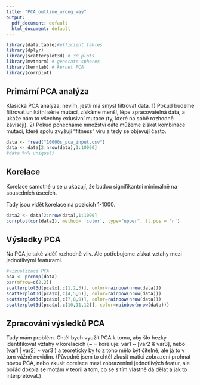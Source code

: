 ```yaml
---
title: "PCA_outline_wrong_way"
output:
  pdf_document: default
  html_document: default
---
```


```r
library(data.table)#efficient tables
library(dplyr)
library(scatterplot3d) # 3d plots
library(mvtnorm) # generate spheres
library(kernlab) # kernel PCA
library(corrplot)
```

## Primární PCA analýza

Klasická PCA analýza, nevím, jestli má smysl filtrovat data.
1) Pokud budeme filtrovat unikátní série mutací, získáme menší, lépe zpracovatelná data, a ukáže nám to všechny exlusivní mutace (ty, které na sobě rozhodně závisejí).
2) Pokud ponecháme množství dáte můžeme získat kombinace mutací, které spolu zvyšují "fitness" viru a tedy se objevují často.

```r
data <- fread("10000s_pca_input.csv")
data <- data[2:nrow(data),1:10000]
#data %>% unique()
```


## Korelace
Korelace samotné u se u ukazují, že budou signifikantní minimálně na sousedních úsecích. 

Tady jsou vidět korelace na pozicích 1-1000.

```r
data2 <- data[2:nrow(data),1:1000]
corrplot(cor(data2), method= 'color', type="upper", tl.pos = 'n')
```


## Výsledky PCA
Na PCA je také viděť rozhodně vliv. Ale potřebujeme získat vztahy mezi jednotlivými featurami.

```r
#vizualizace PCA
pca <- prcomp(data)
par(mfrow=c(2,2))
scatterplot3d(pca$x[,c(1,2,3)], color=rainbow(nrow(data))) 
scatterplot3d(pca$x[,c(4,5,6)], color=rainbow(nrow(data))) 
scatterplot3d(pca$x[,c(7,8,9)], color=rainbow(nrow(data))) 
scatterplot3d(pca$x[,c(10,11,12)], color=rainbow(nrow(data))) 
```

## Zpracování výsledků PCA
Tady mám problém. Chtěl bych využít PCA k tomu, aby šlo hezky identifikovat vztahy v korelacích (~ = koreluje: var1 ~ [var2 & var3], nebo [var1 | var2] ~ var3 ) a teoreticky by to z toho mělo být čitelné, ale já to v tom vážně nevidím. (Původně jsem to chtěl zkusit matici zobrazení prohnat novou PCA, nebo zkusit corelace mezi zobrazeními jednotlivých featur, ale pořád dokola se motám v teorii a tom, co se s tím vlastně dá dělat a jak to interpretovat.)

